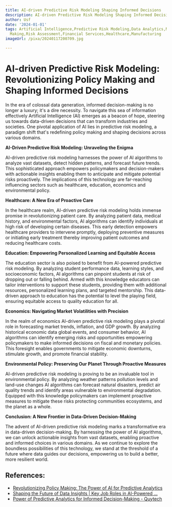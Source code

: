 ```yaml
---
title: AI-driven Predictive Risk Modeling Shaping Informed Decisions
description: AI-driven Predictive Risk Modeling Shaping Informed Decisions
author: Usf
date: '2024-01-01'
tags: Artificial Intelligence,Predictive Risk Modeling,Data Analytics,Machine Learning,Decision
  Making,Risk Assessment,Financial Services,Healthcare,Manufacturing
imageUrl: /pixa/20240117200709.jpg

---
```

# AI-driven Predictive Risk Modeling: Revolutionizing Policy Making and  Shaping Informed Decisions

In  the era of colossal data generation, informed decision-making is no longer a luxury; it's a dire  necessity. To navigate this sea of information effectively Artificial Intelligence  (AI)  emerges as a beacon of hope, steering us towards data-driven  decisions that can transform industries and societies. One pivotal  application of AI lies  in  predictive risk modeling,  a paradigm shift that's redefining policy making and shaping decisions across various domains.

**AI-Driven Predictive Risk Modeling: Unraveling the Enigma**

AI-driven predictive risk modeling harnesses the power of  AI algorithms to analyze vast datasets, detect hidden patterns,  and forecast future trends. This sophisticated approach empowers policymakers and decision-makers with actionable insights enabling them to anticipate and mitigate potential risks proactively. The implications of this technology are far-reaching influencing sectors such as healthcare, education, economics and environmental policy.

**Healthcare: A New Era of Proactive Care**

In the healthcare realm, AI-driven predictive risk modeling holds  immense promise in revolutionizing patient care. By analyzing patient data, medical history, and  environmental factors, AI  algorithms can identify individuals at high  risk of developing certain diseases. This early detection empowers healthcare providers to intervene promptly, deploying preventive measures  or initiating early treatment thereby improving patient outcomes and reducing healthcare costs.

**Education: Empowering Personalized  Learning and Equitable  Access**

The education sector is also poised to benefit  from AI-powered predictive risk modeling. By analyzing student performance data, learning styles, and socioeconomic  factors, AI algorithms can pinpoint  students at risk of dropping out or  falling behind. Armed  with this knowledge  educators can tailor interventions to  support these students, providing them  with additional resources, personalized  learning plans, and targeted mentorship. This data-driven approach to education has the potential to level the playing  field, ensuring equitable access to quality education for all.

**Economics: Navigating Market Volatilities  with Precision**

In the  realm of economics AI-driven predictive risk  modeling plays a pivotal role in forecasting market trends, inflation, and GDP  growth. By analyzing historical economic data global events, and consumer behavior,  AI algorithms can identify emerging risks  and opportunities empowering policymakers to make informed decisions on fiscal  and monetary policies. This foresight enables governments  to mitigate economic downturns, stimulate growth, and promote financial stability.

**Environmental Policy: Preserving Our Planet  Through Proactive Measures**

AI-driven predictive risk modeling is proving to be an invaluable tool in environmental policy. By analyzing weather patterns pollution  levels and land-use changes AI algorithms can  forecast natural disasters, predict  air  quality  trends and identify areas vulnerable to environmental degradation.  Equipped with this knowledge policymakers can implement proactive measures to mitigate these risks protecting communities ecosystems, and the planet as a whole.

**Conclusion: A New Frontier in Data-Driven Decision-Making**

The advent of AI-driven predictive  risk modeling marks a transformative era in data-driven decision-making. By harnessing the power  of AI algorithms, we can unlock actionable insights from vast datasets, enabling proactive and informed choices in various domains. As  we continue to explore  the boundless possibilities of  this technology,  we stand at the threshold of a future where data guides our decisions, empowering us to build a better, more resilient world.

## References:
- [Revolutionizing Policy Making: The Power of AI for Predictive Analytics](https://www.linkedin.com/pulse/revolutionizing-policy-making-power-ai-predictive-vivek-vaidyanathan)
- [Shaping the Future of Data Insights | Key Job Roles in AI-Powered ...](https://www.linkedin.com/pulse/business-intelligence-bi-artificial-ai-shaping-future-jha-eufaf)
- [Power of Predictive Analytics for Informed Decision-Making - Quytech](https://www.quytech.com/blog/predictive-analytics-for-informed-decision-making/)
